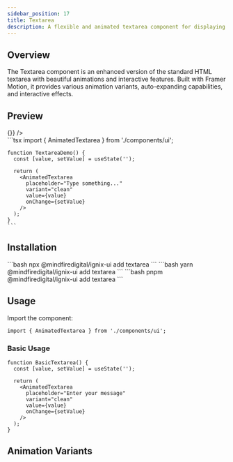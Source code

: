 ```yaml
---
sidebar_position: 17
title: Textarea
description: A flexible and animated textarea component for displaying content and capturing user input.
---
```



## Overview

The Textarea component is an enhanced version of the standard HTML textarea with beautiful animations and interactive features. Built with Framer Motion, it provides various animation variants, auto-expanding capabilities, and interactive effects.

## Preview

<Tabs defaultValue="preview">
  <TabItem value="preview" label="Preview" default>
    <div className="w-full p-8 space-y-8 rounded-lg border">
      <div className="p-6 rounded-lg">
        <AnimatedTextarea
          placeholder="Type something..."
          variant="clean"
          value=""
          onChange={() => {}}
        />
      </div>
    </div>
  </TabItem>
  <TabItem value="code" label="Code">
    ```tsx
    import { AnimatedTextarea } from './components/ui';

    function TextareaDemo() {
      const [value, setValue] = useState('');
      
      return (
        <AnimatedTextarea
          placeholder="Type something..."
          variant="clean"
          value={value}
          onChange={setValue}
        />
      );
    }
    ```
  </TabItem>
</Tabs>

## Installation

<Tabs>
  <TabItem value="npm" label="npm" default>
    ```bash
    npx @mindfiredigital/ignix-ui add textarea
    ```
  </TabItem>
  <TabItem value="yarn" label="yarn">
    ```bash
    yarn @mindfiredigital/ignix-ui add textarea
    ```
  </TabItem>
  <TabItem value="pnpm" label="pnpm">
    ```bash
    pnpm @mindfiredigital/ignix-ui add textarea
    ```
  </TabItem>
</Tabs>

## Usage

Import the component:

```tsx
import { AnimatedTextarea } from './components/ui';
```

### Basic Usage

```tsx
function BasicTextarea() {
  const [value, setValue] = useState('');
  
  return (
    <AnimatedTextarea
      placeholder="Enter your message"
      variant="clean"
      value={value}
      onChange={setValue}
    />
  );
}
```


## Animation Variants

<TextareaDemo />
